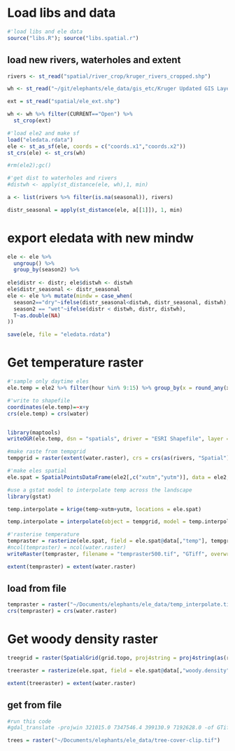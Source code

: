 # Load libs and data

```r
#'load libs and ele data
source("libs.R"); source("libs.spatial.r")
```

## load new rivers, waterholes and extent

```r
rivers <- st_read("spatial/river_crop/kruger_rivers_cropped.shp")

wh <- st_read("~/git/elephants/ele_data/gis_etc/Kruger Updated GIS Layers/waterpoints_zambatis_2011.shp")

ext = st_read("spatial/ele_ext.shp")

wh <- wh %>% filter(CURRENT=="Open") %>% 
  st_crop(ext)

#'load ele2 and make sf
load("eledata.rdata")
ele <- st_as_sf(ele, coords = c("coords.x1","coords.x2"))
st_crs(ele) <- st_crs(wh)

#rm(ele2);gc()
```

```r
#'get dist to waterholes and rivers
#distwh <- apply(st_distance(ele, wh),1, min)

a <- list(rivers %>% filter(is.na(seasonal)), rivers)

distr_seasonal = apply(st_distance(ele, a[[1]]), 1, min)
```

# export eledata with new mindw

```r
ele <- ele %>% 
  ungroup() %>% 
  group_by(season2) %>% 
  
ele$distr <- distr; ele$distwh <- distwh
ele$distr_seasonal <- distr_seasonal
ele <- ele %>% mutate(mindw = case_when(
  season2=="dry"~ifelse(distr_seasonal<distwh, distr_seasonal, distwh),
  season2 == "wet"~ifelse(distr < distwh, distr, distwh),
  T~as.double(NA)
))

save(ele, file = "eledata.rdata")
```

# Get temperature raster

```r
#'sample only daytime eles
ele.temp = ele2 %>% filter(hour %in% 9:15) %>% group_by(x = round_any(xutm, 100), y = round_any(yutm, 100)) %>% summarise(temp = mean(temp))

#'write to shapefile
coordinates(ele.temp)=~x+y
crs(ele.temp) = crs(water)


library(maptools)
writeOGR(ele.temp, dsn = "spatials", driver = "ESRI Shapefile", layer = "ele.temp")
```


```r
#make raste from tempgrid
tempgrid = raster(extent(water.raster), crs = crs(as(rivers, "Spatial")), ncol = ncol(water.raster), nrow = nrow(water.raster))

#'make eles spatial
ele.spat = SpatialPointsDataFrame(ele2[,c("xutm","yutm")], data = ele2, proj4string = crs(ele.move))

#use a gstat model to interpolate temp across the landscape
library(gstat)

temp.interpolate = krige(temp~xutm+yutm, locations = ele.spat)

temp.interpolate = interpolate(object = tempgrid, model = temp.interpolate, filename = "temp.interpolate.tif", na.rm = T, ext = extent(tempgrid))

#'rasterise temperature
tempraster = rasterize(ele.spat, field = ele.spat@data[,"temp"], tempgrid, fun = mean)
#ncol(tempraster) = ncol(water.raster)
writeRaster(tempraster, filename = "tempraster500.tif", "GTiff", overwrite = T)

extent(tempraster) = extent(water.raster)
```

## load from file

```r
tempraster = raster("~/Documents/elephants/ele_data/temp_interpolate.tif")
crs(tempraster) = crs(water.raster)
```


# Get woody density raster

```r
treegrid = raster(SpatialGrid(grid.topo, proj4string = proj4string(as(rivers, "Spatial"))))

treeraster = rasterize(ele.spat, field = ele.spat@data[,"woody.density"], treegrid, fun = mean)

extent(treeraster) = extent(water.raster)
```

## get from file

```r
#run this code
#gdal_translate -projwin 321015.0 7347546.4 399130.9 7192628.0 -of GTiff /home/mtlab/Documents/rs-data/tree-cover.tiff /home/mtlab/Documents/elephants/ele_data/tree-cover-clip.tif

trees = raster("~/Documents/elephants/ele_data/tree-cover-clip.tif")
```